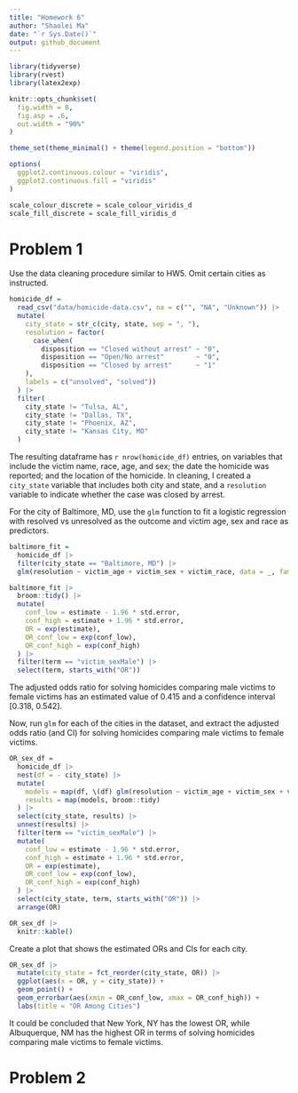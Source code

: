 ```yaml
---
title: "Homework 6"
author: "Shaolei Ma"
date: "`r Sys.Date()`"
output: github_document
---
```


```r
library(tidyverse)
library(rvest)
library(latex2exp)

knitr::opts_chunk$set(
  fig.width = 8,
  fig.asp = .6,
  out.width = "90%"
)

theme_set(theme_minimal() + theme(legend.position = "bottom"))

options(
  ggplot2.continuous.colour = "viridis",
  ggplot2.continuous.fill = "viridis"
)

scale_colour_discrete = scale_colour_viridis_d
scale_fill_discrete = scale_fill_viridis_d
```

# Problem 1

Use the data cleaning procedure similar to HW5. Omit certain cities as instructed.

```r
homicide_df = 
  read_csv("data/homicide-data.csv", na = c("", "NA", "Unknown")) |> 
  mutate(
    city_state = str_c(city, state, sep = ", "),
    resolution = factor(
      case_when(
        disposition == "Closed without arrest" ~ "0",
        disposition == "Open/No arrest"        ~ "0",
        disposition == "Closed by arrest"      ~ "1"
    ),
    labels = c("unsolved", "solved"))
  ) |>  
  filter(
    city_state != "Tulsa, AL",
    city_state != "Dallas, TX",
    city_state != "Phoenix, AZ",
    city_state != "Kansas City, MO"
  )
```

The resulting dataframe has `r nrow(homicide_df)` entries, on variables that include the victim name, race, age, and sex; the date the homicide was reported; and the location of the homicide. In cleaning, I created a `city_state` variable that includes both city and state, and a `resolution` variable to indicate whether the case was closed by arrest.

For the city of Baltimore, MD, use the `glm` function to fit a logistic regression with resolved vs unresolved as the outcome and victim age, sex and race as predictors.

```r
baltimore_fit = 
  homicide_df |> 
  filter(city_state == "Baltimore, MD") |> 
  glm(resolution ~ victim_age + victim_sex + victim_race, data = _, family = binomial())

baltimore_fit |> 
  broom::tidy() |> 
  mutate(
    conf_low = estimate - 1.96 * std.error,
    conf_high = estimate + 1.96 * std.error,
    OR = exp(estimate),
    OR_conf_low = exp(conf_low),
    OR_conf_high = exp(conf_high)
  ) |> 
  filter(term == "victim_sexMale") |> 
  select(term, starts_with("OR"))
```

The adjusted odds ratio for solving homicides comparing male victims to female victims has an estimated value of 0.415 and a confidence interval [0.318, 0.542].

Now, run `glm` for each of the cities in the dataset, and extract the adjusted odds ratio (and CI) for solving homicides comparing male victims to female victims.
```r
OR_sex_df =
  homicide_df |> 
  nest(df = - city_state) |> 
  mutate(
    models = map(df, \(df) glm(resolution ~ victim_age + victim_sex + victim_race, data = df, family = binomial())),
    results = map(models, broom::tidy)
  ) |> 
  select(city_state, results) |> 
  unnest(results) |> 
  filter(term == "victim_sexMale") |>
  mutate(
    conf_low = estimate - 1.96 * std.error,
    conf_high = estimate + 1.96 * std.error,
    OR = exp(estimate),
    OR_conf_low = exp(conf_low),
    OR_conf_high = exp(conf_high)
  ) |> 
  select(city_state, term, starts_with("OR")) |> 
  arrange(OR)

OR_sex_df |> 
  knitr::kable()
```

Create a plot that shows the estimated ORs and CIs for each city. 
```r
OR_sex_df |> 
  mutate(city_state = fct_reorder(city_state, OR)) |> 
  ggplot(aes(x = OR, y = city_state)) +
  geom_point() +
  geom_errorbar(aes(xmin = OR_conf_low, xmax = OR_conf_high)) +
  labs(title = "OR Among Cities")
```

It could be concluded that New York, NY has the lowest OR, while Albuquerque, NM has the highest OR in terms of solving homicides comparing male victims to female victims.

# Problem 2
